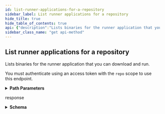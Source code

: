 ```yaml
---
id: list-runner-applications-for-a-repository
sidebar_label: List runner applications for a repository
hide_title: true
hide_table_of_contents: true
api: {"description":"Lists binaries for the runner application that you can download and run.\n\nYou must authenticate using an access token with the `repo` scope to use this endpoint.","externalDocs":{"description":"API method documentation","url":"https://docs.github.com/rest/reference/actions#list-runner-applications-for-a-repository"},"operationId":"actions/list-runner-applications-for-repo","parameters":[{"in":"path","name":"owner","required":true,"schema":{"type":"string"}},{"in":"path","name":"repo","required":true,"schema":{"type":"string"}}],"responses":{"200":{"content":{"application/json":{"examples":{"default":{"value":[{"architecture":"x64","download_url":"https://github.com/actions/runner/releases/download/v2.164.0/actions-runner-osx-x64-2.164.0.tar.gz","filename":"actions-runner-osx-x64-2.164.0.tar.gz","os":"osx"},{"architecture":"x64","download_url":"https://github.com/actions/runner/releases/download/v2.164.0/actions-runner-linux-x64-2.164.0.tar.gz","filename":"actions-runner-linux-x64-2.164.0.tar.gz","os":"linux"},{"architecture":"arm","download_url":"https://github.com/actions/runner/releases/download/v2.164.0/actions-runner-linux-arm-2.164.0.tar.gz","filename":"actions-runner-linux-arm-2.164.0.tar.gz","os":"linux"},{"architecture":"x64","download_url":"https://github.com/actions/runner/releases/download/v2.164.0/actions-runner-win-x64-2.164.0.zip","filename":"actions-runner-win-x64-2.164.0.zip","os":"win"},{"architecture":"arm64","download_url":"https://github.com/actions/runner/releases/download/v2.164.0/actions-runner-linux-arm64-2.164.0.tar.gz","filename":"actions-runner-linux-arm64-2.164.0.tar.gz","os":"linux"}]}},"schema":{"items":{"description":"Runner Application","properties":{"architecture":{"type":"string"},"download_url":{"type":"string"},"filename":{"type":"string"},"os":{"type":"string"}},"required":["os","architecture","download_url","filename"],"title":"Runner Application","type":"object"},"type":"array"}}},"description":"response"}},"tags":["actions"],"x-github":{"category":"actions","enabledForGitHubApps":true,"githubCloudOnly":false,"previews":[],"subcategory":"self-hosted-runners"},"method":"get","path":"/repos/{owner}/{repo}/actions/runners/downloads","servers":[{"url":"https://api.github.com"}],"info":{"contact":{"name":"Support","url":"https://support.github.com/contact"},"description":"GitHub's v3 REST API.","license":{"name":"MIT","url":"https://spdx.org/licenses/MIT"},"termsOfService":"https://docs.github.com/articles/github-terms-of-service","title":"GitHub v3 REST API","version":"1.1.4","x-apisguru-categories":["collaboration","developer_tools"],"x-logo":{"url":"https://twitter.com/github/profile_image?size=original"},"x-origin":[{"format":"openapi","url":"https://raw.githubusercontent.com/github/rest-api-description/main/descriptions/api.github.com/api.github.com.json","version":"3.0"}],"x-providerName":"github.com"},"postman":{"name":"List runner applications for a repository","description":{"content":"Lists binaries for the runner application that you can download and run.\n\nYou must authenticate using an access token with the `repo` scope to use this endpoint.","type":"text/plain"},"url":{"path":["repos",":owner",":repo","actions","runners","downloads"],"host":["{{baseUrl}}"],"query":[],"variable":[{"disabled":false,"description":{"content":"(Required) ","type":"text/plain"},"type":"any","value":"","key":"owner"},{"disabled":false,"description":{"content":"(Required) ","type":"text/plain"},"type":"any","value":"","key":"repo"}]},"header":[{"key":"Accept","value":"application/json"}],"method":"GET"}}
sidebar_class_name: "get api-method"
---
```



## List runner applications for a repository



Lists binaries for the runner application that you can download and run.

You must authenticate using an access token with the `repo` scope to use this endpoint.

<details style={{"marginBottom":"1rem"}}><summary style={{}}><strong>Path Parameters</strong></summary><div><ul><ParamsItem className={"paramsItem"} param={{"in":"path","name":"owner","required":true,"schema":{"type":"string"}}}></ParamsItem><ParamsItem className={"paramsItem"} param={{"in":"path","name":"repo","required":true,"schema":{"type":"string"}}}></ParamsItem></ul></div></details><div><ApiTabs><TabItem label={"200"} value={"200"}><div>

response

</div><div><details style={{}}><summary style={{"textAlign":"left"}}><strong>Schema</strong></summary><div style={{"textAlign":"left","marginLeft":"1rem"}}></div><ul style={{"marginLeft":"1rem"}}><li><div><ul><SchemaItem collapsible={false} name={"architecture"} required={true} schemaDescription={undefined} schemaName={"string"} qualifierMessage={undefined}></SchemaItem><SchemaItem collapsible={false} name={"download_url"} required={true} schemaDescription={undefined} schemaName={"string"} qualifierMessage={undefined}></SchemaItem><SchemaItem collapsible={false} name={"filename"} required={true} schemaDescription={undefined} schemaName={"string"} qualifierMessage={undefined}></SchemaItem><SchemaItem collapsible={false} name={"os"} required={true} schemaDescription={undefined} schemaName={"string"} qualifierMessage={undefined}></SchemaItem></ul></div></li></ul></details></div></TabItem></ApiTabs></div>
      